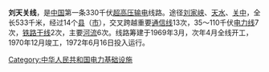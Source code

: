 {{article issues|
{{expand|time=2011-07-13T08:54:28+00:00}}
{{expert|time=2011-07-13T08:54:28+00:00}}
{{unreferenced|time=2018-02-26T18:23:35+00:00}}
}}

'''刘天关线'''，是[[中国|中国]]第一条330千伏[[超高压|超高压]][[输电|输电]]线路。途径[[刘家峡|刘家峡]]、[[天水|天水]]、[[关中|关中]]，全长533千米，经过14个[[县|县]]（[[市|市]]），交叉跨越重要[[通信线|通信线]]13次，35～110千伏[[电力线|电力线]]7次，[[铁路|铁路]][[干线|干线]]2次，主要[[河流|河流]]6次。线路筹建于1969年3月，次年4月全线开工，1970年12月竣工，1972年6月16日投入运行。

{{文革时期成果}}
[[Category:中华人民共和国电力基础设施|Category:中华人民共和国电力基础设施]]